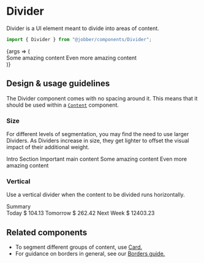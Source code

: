 
<Meta title="Components/Divider" component={Divider} />

# Divider

Divider is a UI element meant to divide into areas of content.

```ts
import { Divider } from "@jobber/components/Divider";
```

<Canvas>
  <Story name="Divider">
    {args => (
      <div
        style={{
          display: "grid",
          gridTemplateColumns:
            args.direction === "vertical" ? "auto min-content auto" : "auto",
          gap: "var(--space-base)",
        }}
      >
        <Content>Some amazing content</Content>
        <Divider {...args} />
        <Content>Even more amazing content</Content>
      </div>
    )}
  </Story>
</Canvas>

<ArgsTable of={Divider} story="Divider" />

## Design & usage guidelines

The Divider component comes with no spacing around it. This means that it should
be used within a [`Content`](../?path=/docs/components-content--content)
component.

### Size

For different levels of segmentation, you may find the need to use larger
Dividers. As Dividers increase in size, they get lighter to offset the visual
impact of their additional weight.

<Canvas>
  <Content>
    <Heading level={2}>Intro Section</Heading>
    <Text>Important main content</Text>
    <Divider size="largest" />
    <Content>Some amazing content</Content>
    <Divider size="large" />
    <Content>Even more amazing content</Content>
  </Content>
</Canvas>

### Vertical

Use a vertical divider when the content to be divided runs horizontally.

<Canvas>
  <div style={{ width: "fit-content" }}>
    <Card>
      <Content>
        <Heading level={4}>Summary</Heading>
        <div style={{ display: "flex", gap: "var(--space-base)" }}>
          <Content spacing="small">
            <Heading level={5}>Today</Heading>
            <Text>$ 104.13</Text>
          </Content>
          <Divider direction="vertical" />
          <Content spacing="small">
            <Heading level={5}>Tomorrow</Heading>
            <Text>$ 262.42</Text>
          </Content>
          <Divider direction="vertical" />
          <Content spacing="small">
            <Heading level={5}>Next Week</Heading>
            <Text>$ 12403.23</Text>
          </Content>
        </div>
      </Content>
    </Card>
  </div>
</Canvas>

## Related components

- To segment different groups of content, use
  [Card.](../?path=/docs/components-card--card)
- For guidance on borders in general, see our
  [Borders guide.](../?path=/docs/design-borders--page)
